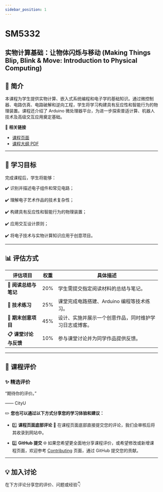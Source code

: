 ```yaml
---
sidebar_position: 1
---
```


# SM5332
## 实物计算基础：让物体闪烁与移动 (Making Things Blip, Blink & Move: Introduction to Physical Computing)

## **📘 简介**
本课程为学生提供实物计算、嵌入式系统编程和电子学的基础知识。通过微控制器、电路仿真、电路破解和逆向工程，学生将学习构建具有反应性和智能行为的物理装置。课程还介绍了 Arduino 微处理器平台，为进一步探索普适计算、机器人技术及高级交互应用奠定基础。

🔗 **相关链接**
- [课程页面](https://www.cityu.edu.hk/catalogue/pg/202526/course/SM5332.htm)
- [课程大纲 PDF](https://www.cityu.edu.hk/catalogue/pg/202526/course/SM5332.pdf)

---

## **🎯 学习目标**

完成课程后，学生将能够：

✔️ 识别并描述电子组件和常见电路；

✔️ 理解电子艺术作品的技术复杂性；

✔️ 构建具有反应性和智能行为的物理装置；

✔️ 应用交互设计原则；

✔️ 将电子技术与实物计算知识应用于创意项目。

---

## **📊 评估方式**

| **评估项目**          | **权重** | **具体描述**                                                                                       |
|----------------------|---------|---------------------------------------------------------------------------------------------------|
| **📂 阅读总结与笔记**  | 20%      | 学生需提交指定阅读材料的总结与笔记。                                                                |
| **📂 技术练习**       | 25%      | 课堂完成电路搭建、Arduino 编程等技术练习。                                                            |
| **📂 期末创意项目**    | 45%      | 设计、实施并展示一个创意作品，同时维护学习日志或博客。                                                  |
| **📋 课堂讨论与反馈**   | 10%      | 参与课堂讨论并为同学作品提供反馈。                                                                    |

---

## **💬 课程评价**

### ✨ **精选评价**
<div className={commentStyles.commentBox}>
    <p className={commentStyles.commentText}>
        “期待你的评价。”
    </p>
    <p className={commentStyles.commentAuthor}>—— CityU</p>
</div>

✏️ **您也可以通过以下方式分享您的学习体验和建议：**

- 1️⃣ **课程页面底部评论**
💬 在课程页面底部直接提交您的评论，我们会审核后将其收录到网站中。

- 2️⃣ **GitHub 提交**
🌐 如果您希望更全面地分享课程评价，或希望修改或新增课程页面，欢迎参考 [Contributing](/contributing) 页面，通过 GitHub 提交您的贡献。

---

## **💡 加入讨论**

在下方评论分享您的评价、问题或经验👇
<Utterances />